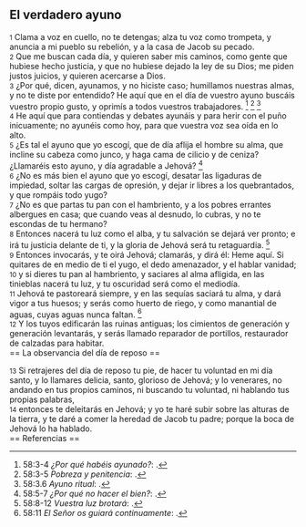 == El verdadero ayuno ==

{{anchor|1}} <small>1</small> Clama a voz en cuello, no te detengas; alza tu voz como trompeta, y anuncia a mi pueblo su rebelión, y a la casa de Jacob su pecado.<br>
{{anchor|2}} <small>2</small> Que me buscan cada día, y quieren saber mis caminos, como gente que hubiese hecho justicia, y que no hubiese dejado la ley de su Dios; me piden justos juicios, y quieren acercarse a Dios.<br>
{{anchor|3}} <small>3</small> ¿Por qué, dicen, ayunamos, y no hiciste caso; humillamos nuestras almas, y no te diste por entendido? He aquí que en el día de vuestro ayuno buscáis vuestro propio gusto, y oprimís a todos vuestros trabajadores. <ref>58:3-4 ''¿Por qué habéis ayunado?'': {{lib|LU|147|8|2}}.</ref> <ref>58:3-5 ''Pobreza y penitencia'': {{lib|LU|89|3|3}}.</ref> <ref>58:3.6 ''Ayuno ritual'': {{lib|LU|89|3|1}}.</ref><br>
{{anchor|4}} <small>4</small> He aquí que para contiendas y debates ayunáis y para herir con el puño inicuamente; no ayunéis como hoy, para que vuestra voz sea oída en lo alto.<br>
{{anchor|5}} <small>5</small> ¿Es tal el ayuno que yo escogí, que de día aflija el hombre su alma, que incline su cabeza como junco, y haga cama de cilicio y de ceniza? ¿Llamaréis esto ayuno, y día agradable a Jehová? <ref>58:5-7 ''¿Por qué no hacer el bien?'': {{lib|LU|147|8|3}}.</ref><br>
{{anchor|6}} <small>6</small> ¿No es más bien el ayuno que yo escogí, desatar las ligaduras de impiedad, soltar las cargas de opresión, y dejar ir libres a los quebrantados, y que rompáis todo yugo?<br>
{{anchor|7}} <small>7</small> ¿No es que partas tu pan con el hambriento, y a los pobres errantes albergues en casa; que cuando veas al desnudo, lo cubras, y no te escondas de tu hermano?<br>
{{anchor|8}} <small>8</small> Entonces nacerá tu luz como el alba, y tu salvación se dejará ver pronto; e irá tu justicia delante de ti, y la gloria de Jehová será tu retaguardia. <ref>58:8-12 ''Vuestra luz brotará'': {{lib|LU|147|8|4}}.</ref><br>
{{anchor|9}} <small>9</small> Entonces invocarás, y te oirá Jehová; clamarás, y dirá él: Heme aquí. Si quitares de en medio de ti el yugo, el dedo amenazador, y el hablar vanidad;<br>
{{anchor|10}} <small>10</small> y si dieres tu pan al hambriento, y saciares al alma afligida, en las tinieblas nacerá tu luz, y tu oscuridad será como el mediodía.<br>
{{anchor|11}} <small>11</small> Jehová te pastoreará siempre, y en las sequías saciará tu alma, y dará vigor a tus huesos; y serás como huerto de riego, y como manantial de aguas, cuyas aguas nunca faltan. <ref>58:11 ''El Señor os guiará continuamente'': {{lib|LU|97|7|12}}.</ref><br>
{{anchor|12}} <small>12</small> Y los tuyos edificarán las ruinas antiguas; los cimientos de generación y generación levantarás, y serás llamado reparador de portillos, restaurador de calzadas para habitar.<br>
== La observancia del día de reposo ==

{{anchor|13}} <small>13</small> Si retrajeres del día de reposo tu pie, de hacer tu voluntad en mi día santo, y lo llamares delicia, santo, glorioso de Jehová; y lo venerares, no andando en tus propios caminos, ni buscando tu voluntad, ni hablando tus propias palabras,<br>
{{anchor|14}} <small>14</small> entonces te deleitarás en Jehová; y yo te haré subir sobre las alturas de la tierra, y te daré a comer la heredad de Jacob tu padre; porque la boca de Jehová lo ha hablado.<br>
== Referencias ==

<references />
